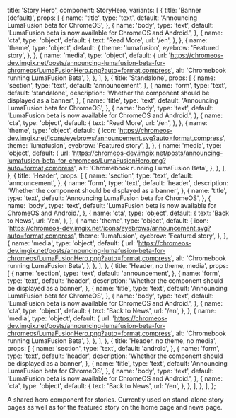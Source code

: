 
  title: 'Story Hero',
  component: StoryHero,
  variants: [
    {
      title: 'Banner (default)',
      props: [
        {
          name: 'title',
          type: 'text',
          default: 'Announcing LumaFusion beta for ChromeOS',
        },
        {
          name: 'body',
          type: 'text',
          default: 'LumaFusion beta is now available for ChromeOS and Android.',
        },
        {
          name: 'cta',
          type: 'object',
          default: {
            text: 'Read More',
            url: '/en',
          },
        },
        {
          name: 'theme',
          type: 'object',
          default: {
            theme: 'lumafusion',
            eyebrow: 'Featured story',
          },
        },
        {
          name: 'media',
          type: 'object',
          default: {
            url: 'https://chromeos-dev.imgix.net/posts/announcing-lumafusion-beta-for-chromeos/LumaFusionHero.png?auto=format,compress',
            alt: 'Chromebook running LumaFusion Beta',
          },
        },
      ],
    },
    {
      title: 'Standalone',
      props: [
        {
          name: 'section',
          type: 'text',
          default: 'announcement',
        },
        {
          name: 'form',
          type: 'text',
          default: 'standalone',
          description: 'Whether the component should be displayed as a banner',
        },
        {
          name: 'title',
          type: 'text',
          default: 'Announcing LumaFusion beta for ChromeOS',
        },
        {
          name: 'body',
          type: 'text',
          default: 'LumaFusion beta is now available for ChromeOS and Android.',
        },
        {
          name: 'cta',
          type: 'object',
          default: {
            text: 'Read More',
            url: '/en',
          },
        },
        {
          name: 'theme',
          type: 'object',
          default: {
            icon: 'https://chromeos-dev.imgix.net/icons/eyebrows/announcement.svg?auto=format,compress',
            theme: 'lumafusion',
            eyebrow: 'Featured story',
          },
        },
        {
          name: 'media',
          type: 'object',
          default: {
            url: 'https://chromeos-dev.imgix.net/posts/announcing-lumafusion-beta-for-chromeos/LumaFusionHero.png?auto=format,compress',
            alt: 'Chromebook running LumaFusion Beta',
          },
        },
      ],
    },
    {
      title: 'Header',
      props: [
        {
          name: 'section',
          type: 'text',
          default: 'announcement',
        },
        {
          name: 'form',
          type: 'text',
          default: 'header',
          description: 'Whether the component should be displayed as a banner',
        },
        {
          name: 'title',
          type: 'text',
          default: 'Announcing LumaFusion beta for ChromeOS',
        },
        {
          name: 'body',
          type: 'text',
          default: 'LumaFusion beta is now available for ChromeOS and Android.',
        },
        {
          name: 'cta',
          type: 'object',
          default: {
            text: 'Back to News',
            url: '/en',
          },
        },
        {
          name: 'theme',
          type: 'object',
          default: {
            icon: 'https://chromeos-dev.imgix.net/icons/eyebrows/announcement.svg?auto=format,compress',
            theme: 'lumafusion',
            eyebrow: 'Featured story',
          },
        },
        {
          name: 'media',
          type: 'object',
          default: {
            url: 'https://chromeos-dev.imgix.net/posts/announcing-lumafusion-beta-for-chromeos/LumaFusionHero.png?auto=format,compress',
            alt: 'Chromebook running LumaFusion Beta',
          },
        },
      ],
    },
    {
      title: 'Header, no theme, media',
      props: [
        {
          name: 'section',
          type: 'text',
          default: 'announcement',
        },
        {
          name: 'form',
          type: 'text',
          default: 'header',
          description: 'Whether the component should be displayed as a banner',
        },
        {
          name: 'title',
          type: 'text',
          default: 'Announcing LumaFusion beta for ChromeOS',
        },
        {
          name: 'body',
          type: 'text',
          default: 'LumaFusion beta is now available for ChromeOS and Android.',
        },
        {
          name: 'cta',
          type: 'object',
          default: {
            text: 'Back to News',
            url: '/en',
          },
        },
        {
          name: 'media',
          type: 'object',
          default: {
            url: 'https://chromeos-dev.imgix.net/posts/announcing-lumafusion-beta-for-chromeos/LumaFusionHero.png?auto=format,compress',
            alt: 'Chromebook running LumaFusion Beta',
          },
        },
      ],
    },
    {
      title: 'Header, no theme, no media',
      props: [
        {
          name: 'section',
          type: 'text',
          default: 'android',
        },
        {
          name: 'form',
          type: 'text',
          default: 'header',
          description: 'Whether the component should be displayed as a banner',
        },
        {
          name: 'title',
          type: 'text',
          default: 'Announcing LumaFusion beta for ChromeOS',
        },
        {
          name: 'body',
          type: 'text',
          default: 'LumaFusion beta is now available for ChromeOS and Android.',
        },
        {
          name: 'cta',
          type: 'object',
          default: {
            text: 'Back to News',
            url: '/en',
          },
        },
      ],
    },
  ],
};

A shared hero component for stories. Currently used on stand-alone story pages as well as for the featured story on the home page and news page.
